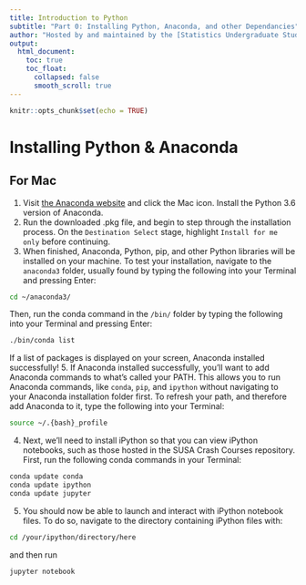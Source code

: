 ```yaml
---
title: Introduction to Python
subtitle: "Part 0: Installing Python, Anaconda, and other Dependancies" 
author: "Hosted by and maintained by the [Statistics Undergraduate Students Association (SUSA)](https://susa.berkeley.edu)."
output: 
  html_document:
    toc: true
    toc_float:
      collapsed: false
      smooth_scroll: true
---
```


```r
knitr::opts_chunk$set(echo = TRUE)
```

# Installing Python & Anaconda
## For Mac
1. Visit [the Anaconda website](https://www.anaconda.com/download/) and click the Mac icon. Install the Python 3.6 version of Anaconda.
2. Run the downloaded .pkg file, and begin to step through the installation process. On the `Destination Select` stage, highlight `Install for me only` before continuing. 
3. When finished, Anaconda, Python, pip, and other Python libraries will be installed on your machine. To test your installation, navigate to the `anaconda3` folder, usually found by typing the following into your Terminal and pressing Enter:
```bash
cd ~/anaconda3/
```
Then, run the conda command in the `/bin/` folder by typing the following into your Terminal and pressing Enter:
```bash
./bin/conda list
```
If a list of packages is displayed on your screen, Anaconda installed successfully!
5. If Anaconda installed successfully, you'll want to add Anaconda commands to what's called your PATH. This allows you to run Anaconda commands, like `conda`, `pip`, and `ipython` without navigating to your Anaconda installation folder first. To refresh your path, and therefore add Anaconda to it, type the following into your Terminal:
```bash
source ~/.{bash}_profile
```
4. Next, we'll need to install iPython so that you can view iPython notebooks, such as those hosted in the SUSA Crash Courses repository.
First, run the following conda commands in your Terminal:
```bash
conda update conda
conda update ipython
conda update jupyter
```
5. You should now be able to launch and interact with iPython notebook files. To do so, navigate to the directory containing iPython files with:
```bash
cd /your/ipython/directory/here
```
and then run
```bash
jupyter notebook
```
